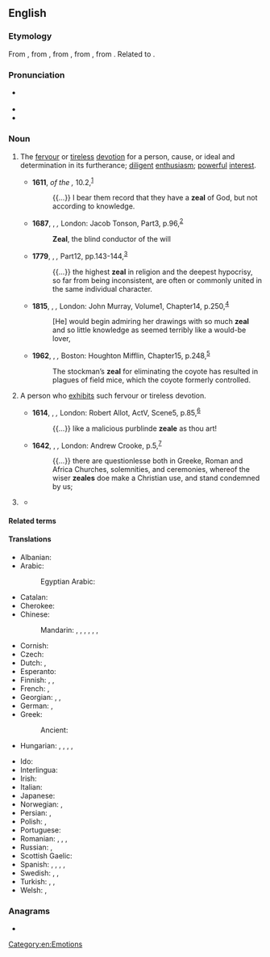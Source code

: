 ==English==

===Etymology===
From {{inh|en|enm|zele}}, from {{der|en|fro|zel}}, from {{der|en|LL.|zēlus}}, from {{der|en|grc|ζῆλος||zeal, jealousy}}, from {{m|grc|ζηλόω||to emulate, to be jealous}}. Related to {{m|en|jealous}}.

===Pronunciation===
* {{a|UK|US}} {{IPA|en|/ziːl/}}
* {{audio|en|en-us-zeal.ogg|Audio (US)}}
* {{rhymes|en|iːl}}

===Noun===
{{en-noun|~}}

# The [[fervour]] or [[tireless]] [[devotion]] for a person, cause, or ideal and determination in its furtherance; [[diligent]] [[enthusiasm]]; [[powerful]] [[interest]].
#: {{ux|en|She extols the virtues of veganism with missionary '''zeal'''.}}
#: {{syn|en|ardour|eagerness|enthusiasm|intensity|passion}}
#: {{ant|en|apathy}}
#* '''1611''', ''{{w|King James Version}} of the {{w|Bible}},'' {{w|Epistle to the Romans|Romans}} 10.2,<sup>[https://www.biblegateway.com/passage/?search=Romans+10&version=KJV]</sup>
#*: {{...}} I bear them record that they have a '''zeal''' of God, but not according to knowledge.
#* '''1687''', {{w|John Dryden}}, ''{{w|The Hind and the Panther}},'' London: Jacob Tonson, Part{{nbsp}}3, p.{{nbsp}}96,<sup>[http://name.umdl.umich.edu/A36627.0001.001]</sup>
#*: '''Zeal''', the blind conductor of the will
#* '''1779''', {{w|David Hume}}, ''{{w|Dialogues Concerning Natural Religion}},'' Part{{nbsp}}12, pp.{{nbsp}}143-144,<sup>[http://name.umdl.umich.edu/004895521.0001.000]</sup>
#*: {{...}} the highest '''zeal'''  in religion and the deepest hypocrisy, so far from being inconsistent, are often or commonly united in the same individual character.
#* '''1815''', {{w|Jane Austen}}, ''{{w|Emma (novel)|Emma}},'' London: John Murray, Volume{{nbsp}}1, Chapter{{nbsp}}14, p.{{nbsp}}250,<sup>[https://archive.org/details/emmanovelinthree131aust/page/n257]</sup>
#*: [He] would begin admiring her drawings with so much '''zeal''' and so little knowledge as seemed terribly like a would-be lover,
#* '''1962''', {{w|Rachel Carson}}, ''{{w|Silent Spring}},'' Boston: Houghton Mifflin, Chapter{{nbsp}}15, p.{{nbsp}}248,<sup>[https://www.fadedpage.com/books/20151002/html.php]</sup>
#*: The stockman’s '''zeal''' for eliminating the coyote has resulted in plagues of field mice, which the coyote formerly controlled.
# {{lb|en|obsolete}} A person who [[exhibit]]s such fervour or tireless devotion.
#: {{syn|en|zealot}}
#* '''1614''', {{w|Ben Jonson}}, ''{{w|Bartholomew Fair (play)|Bartholomew Fair}},'' London: Robert Allot, Act{{nbsp}}V, Scene{{nbsp}}5, p.{{nbsp}}85,<sup>[http://name.umdl.umich.edu/A04633.0001.001]</sup>
#*: {{...}} like a malicious purblinde '''zeale''' as thou art!
#* '''1642''', {{w|Thomas Browne}}, ''{{w|Religio Medici}},'' London: Andrew Crooke, p.{{nbsp}}5,<sup>[http://name.umdl.umich.edu/A29868.0001.001]</sup>
#*: {{...}} there are questionlesse both in Greeke, Roman and Africa Churches, solemnities, and ceremonies, whereof the wiser '''zeales''' doe make a Christian use, and stand condemned by us;
# {{n-g|The [[collective noun]] for a group of [[zebra]]s.}}
#: {{syn|en|dazzle|herd}}
#* {{quote-book|en|title=Zeal of Zebras: Animal Groups on an African Safari|author=Alex Kuskowski|year=2012|page=8|ISBN=1614802807|passage=A '''zeal''' of zebras confuses predators. Each zebra has a different set of stripes.}}

====Related terms====
{{der3|en
|jealous
|jealousy
|zealot
|zealotic
|zealotical
|zealotry
|zealous
|zealously
|zealousness
}}

====Translations====
{{trans-top|fervor or devotion}}
* Albanian: {{t+|sq|cenë}}
* Arabic: {{t|ar|حماس}}
*: Egyptian Arabic: {{t|arz|جهد|m|tr=guhd}}
* Catalan: {{t+|ca|zel|m}}
* Cherokee: {{t|chr|ᎤᏚᎩᎬᏗ|sc=Cher}}
* Chinese:
*: Mandarin: {{t+|cmn|熱心|sc=Hani}}, {{t+|cmn|热心|tr=rèxīn|sc=Hani}}, {{t+|cmn|熱情|sc=Hani}}, {{t+|cmn|热情|tr=rèqíng|sc=Hani}}, {{t+|cmn|激情|tr=jīqíng|sc=Hani}}, {{t+|cmn|熱忱|sc=Hani}}, {{t+|cmn|热忱|tr=rèchén|sc=Hani}}
* Cornish: {{t|kw|diwysykter|m}}
* Czech: {{t|cs|horlivost|f}}
* Dutch: {{t+|nl|ijver|m}}, {{t+|nl|geestdrift|m}}
* Esperanto: {{t+|eo|fervoro}}
* Finnish: {{t+|fi|into}}, {{t+|fi|intohimo}}, {{t+|fi|kiihko}}
* French: {{t+|fr|zèle|m}}, {{t+|fr|assiduité|f}}
* Georgian: {{t|ka|გულმოდგინება}}, {{t|ka|სიბეჯითე}}, {{t|ka|თავგამოდება}}
* German: {{t+|de|Eifer|m}}, {{t+|de|Begeisterung|f}}
* Greek:
*: Ancient: {{t|grc|προθυμία|f}}
* Hungarian: {{t+|hu|buzgóság}}, {{t+|hu|buzgalom}}, {{t+|hu|lelkesedés}}, {{t+|hu|hév}}, {{t|hu|hevület}}
{{trans-mid}}
* Ido: {{t+|io|zelo}}
* Interlingua: {{t+|ia|zelo}}
* Irish: {{t|ga|díograis|f}}
* Italian: {{t+|it|zelo|m}}
* Japanese: {{t+|ja|熱情|tr=netsujō}}
* Norwegian: {{t+|no|engasjement|n}}, {{t|no|iver|m}}
* Persian: {{t+|fa|غیرت|tr=ğeyrat}}, {{t+|fa|تعصب|tr=ta'assob}}
* Polish: {{t+|pl|zapał|m-in}}, {{t+|pl|gorliwość|f}}
* Portuguese: {{t+|pt|zelo|m}}
* Romanian: {{t+|ro|zel|n}}, {{t+|ro|ardoare|f}}, {{t+|ro|râvnă|f}}, {{t+|ro|sârguință|f}}
* Russian: {{t+|ru|рве́ние|n}}, {{t+|ru|усе́рдие|n}}
* Scottish Gaelic: {{t|gd|eud|m}}
* Spanish: {{t+|es|ahínco|m}}, {{t+|es|fervor|m}}, {{t+|es|celo|m}}, {{t+|es|entusiasmo|m}}, {{t+|es|denuedo|m}}
* Swedish: {{t+|sv|iver}}, {{t+|sv|nit|c}}, {{t|sv|nitälskan|c}}
* Turkish: {{t+|tr|hırs}}, {{t+|tr|şevk}}, {{t+|tr|heves}}
* Welsh: {{t|cy|sêl|f}}, {{t|cy|selogrwydd|m}}
{{trans-bottom}}

===Anagrams===
* {{anagrams|en|a=aelz|Elza|laze}}

[[Category:en:Emotions]]
